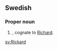 ==Swedish==

===Proper noun===
{{infl|sv|proper noun}}

# {{given name|male|lang=sv}}, cognate to [[Richard]].

[[sv:Rickard]]